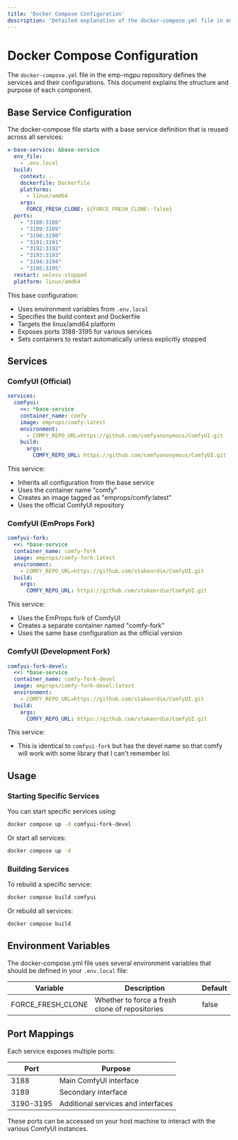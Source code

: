 ```yaml
---
title: 'Docker Compose Configuration'
description: 'Detailed explanation of the docker-compose.yml file in emp-mgpu'
---
```


# Docker Compose Configuration

The `docker-compose.yml` file in the emp-mgpu repository defines the services and their configurations. This document explains the structure and purpose of each component.

## Base Service Configuration

The docker-compose file starts with a base service definition that is reused across all services:

```yaml
x-base-service: &base-service
  env_file:
    - .env.local
  build:
    context: .
    dockerfile: Dockerfile
    platforms:
      - linux/amd64
    args:
      FORCE_FRESH_CLONE: ${FORCE_FRESH_CLONE:-false}
  ports:
    - "3188:3188"
    - "3189:3189"
    - "3190:3190"
    - "3191:3191"
    - "3192:3192"
    - "3193:3193"
    - "3194:3194"
    - "3195:3195"
  restart: unless-stopped
  platform: linux/amd64
```

This base configuration:
- Uses environment variables from `.env.local`
- Specifies the build context and Dockerfile
- Targets the linux/amd64 platform
- Exposes ports 3188-3195 for various services
- Sets containers to restart automatically unless explicitly stopped

## Services

### ComfyUI (Official)

```yaml
services:
  comfyui:
    <<: *base-service
    container_name: comfy
    image: emprops/comfy:latest
    environment:
      - COMFY_REPO_URL=https://github.com/comfyanonymous/ComfyUI.git
    build:
      args:
        COMFY_REPO_URL: https://github.com/comfyanonymous/ComfyUI.git
```

This service:
- Inherits all configuration from the base service
- Uses the container name "comfy"
- Creates an image tagged as "emprops/comfy:latest"
- Uses the official ComfyUI repository

### ComfyUI (EmProps Fork)

```yaml
comfyui-fork:
  <<: *base-service
  container_name: comfy-fork
  image: emprops/comfy-fork:latest
  environment:
    - COMFY_REPO_URL=https://github.com/stakeordie/ComfyUI.git
  build:
    args:
      COMFY_REPO_URL: https://github.com/stakeordie/ComfyUI.git
```

This service:
- Uses the EmProps fork of ComfyUI
- Creates a separate container named "comfy-fork"
- Uses the same base configuration as the official version

### ComfyUI (Development Fork)

```yaml
comfyui-fork-devel:
  <<: *base-service
  container_name: comfy-fork-devel
  image: emprops/comfy-fork-devel:latest
  environment:
    - COMFY_REPO_URL=https://github.com/stakeordie/ComfyUI.git
  build:
    args:
      COMFY_REPO_URL: https://github.com/stakeordie/ComfyUI.git
```

This service:
- This is identical to `comfyui-fork` but has the devel name so that comfy will work with some library that I can't remember lol.

## Usage

### Starting Specific Services

You can start specific services using:

```bash
docker compose up -d comfyui-fork-devel
```

Or start all services:

```bash
docker compose up -d
```

### Building Services

To rebuild a specific service:

```bash
docker compose build comfyui
```

Or rebuild all services:

```bash
docker compose build
```

## Environment Variables

The docker-compose.yml file uses several environment variables that should be defined in your `.env.local` file:

| Variable | Description | Default |
|----------|-------------|---------|
| FORCE_FRESH_CLONE | Whether to force a fresh clone of repositories | false |

## Port Mappings

Each service exposes multiple ports:

| Port | Purpose |
|------|---------|
| 3188 | Main ComfyUI interface |
| 3189 | Secondary interface |
| 3190-3195 | Additional services and interfaces |

These ports can be accessed on your host machine to interact with the various ComfyUI instances.
